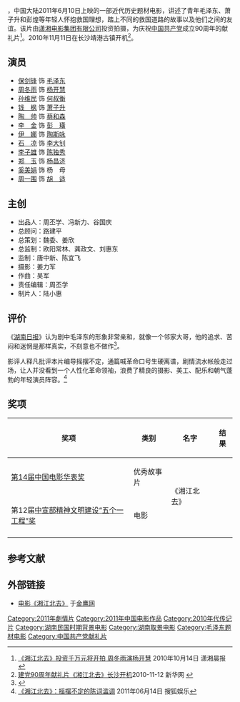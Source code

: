 {{Infobox film
| name                          = 湘江北去
| original_name <!-- 英文名 --> =The Road Of Exploring
| image                         = The Road Of Exploring.jpg
| caption                       = 剧情、历史、战争
| director<!-- 导演 -->         = [[陈力_(导演)|陈力]]
| producer <!-- 制片 -->        = 唐中新、陈宜飞
| writer  <!-- 编剧 -->         = 王青伟
| screenplay<!-- 剧本 -->       = 
| based on <!-- 原著著作 -->    = 
| starring <!-- 主演 -->        = [[保剑锋|保剑锋]]<br>[[周冬雨|周冬雨]]
| cinematography <!-- 摄影 -->  = 姜力军
| Gaffer <!-- 燈光 -->          = 
| editing <!-- 剪辑 -->         = 
| music <!-- 音乐 -->           = 
| art director <!-- 美術 -->    = 周景伦
| costume consultant <!-- 造型設計 -->    = 
| studio  <!-- 制片商 -->       = 潇湘电影集团有限公司<br />湖南新晟文化产业投资有限公司<br />华夏电影发行有限责任公司
| distributor <!-- 发行商 -->   = [[华夏电影发行有限责任公司|华夏电影发行有限责任公司]]<br />潇湘电影集团有限公司
| released  <!-- 上映日期 -->   = {{CHNML}}2011年6月10日
| sarft_id <!-- 公映许可证号--> = {{电审|数|2011|48}}
| runtime  <!-- 片长时间 -->    =  107分钟
| country  <!-- 产地 -->        = {{CHNML}}
| language                      = [[普通话|-{zh-tw:國語 ;zh-cn:普通話}-]]
| budget  <!-- 预算花费 -->     = 1000万人民币
| gross  <!-- 票房 -->          =
| preceded_by <!-- 上一集 -->   = 
| imdb_id                       =
| cn_name = 
| tw_name = 
| hk_name = 
}}
{{engname|《湘江北去》|The Road Of Exploring}}，中国大陆2011年6月10日上映的一部近代历史题材电影，讲述了青年毛泽东、萧子升和彭煌等年轻人怀抱救国理想，踏上不同的救国道路的故事以及他们之间的友谊。该片由[[潇湘电影集团有限公司|潇湘电影集团有限公司]]投资拍摄，为庆祝[[中国共产党|中国共产党]]成立90周年的献礼片<ref>[http://ent.people.com.cn/GB/12946534.html 《湘江北去》投资千万元将开拍 周冬雨演杨开慧] {{Wayback|url=http://ent.people.com.cn/GB/12946534.html |date=20101210074626 }}2010年10月14日 潇湘晨报</ref>。2010年11月11日在长沙靖港古镇开机<ref>[http://www.xinhuanet.com/chinanews/2010-11/12/content_21378975.htm 建党90周年献礼片《湘江北去》长沙开机]2010-11-12 新华网 {{Wayback|url=http://www.xinhuanet.com/chinanews/2010-11/12/content_21378975.htm |date=20160304113542 }}</ref>。

== 演员 ==
* [[保剑锋|保剑锋]] 饰 [[毛泽东|毛泽东]]
* [[周冬雨|周冬雨]] 饰 [[杨开慧|杨开慧]]
* [[孙维民|孙维民]] 饰 [[何叔衡|何叔衡]]
* [[钱枫|钱　枫]] 饰 [[萧子升|萧子升]]
* [[陶帅|陶　帅]] 饰 [[蔡和森|蔡和森]]
* [[李金|李　金]] 饰 [[彭璜|彭　璜]]
* [[伊娜|伊　娜]] 饰 [[陶斯咏|陶斯咏]]
* [[石凉|石　凉]] 饰 [[李大钊|李大钊]]
* [[李子雄|李子雄]] 饰 [[陈独秀|陈独秀]]
* [[郑玉|郑　玉]] 饰 [[杨昌济|杨昌济]]
* [[奚美娟|奚美娟]] 饰 杨　母
* [[周一围|周一围]] 饰 [[胡适|胡　适]]

== 主创 ==
* 出品人：周丕学、冯新力、谷国庆
* 总顾问：路建平
* 总策划：魏委、姜欣
* 总监制：欧阳常林、龚政文、刘惠东
* 监制：唐中新、陈宜飞
* 摄影：姜力军
* 作曲：吴军
* 责任编辑：周丕学
* 制片人：陆小惠

== 评价 ==
《[[湖南日报|湖南日报]]》认为剧中毛泽东的形象非常亲和，就像一个邻家大哥，他的追求、苦闷和迷惘是那样真实，不刻意也不做作<ref>{{cite news|url=http://hnrb.voc.com.cn/article/201209/201209262351586101.html|title=《湘江北去》华丽丽 "邻家大哥"摘五个一奖杯|date=2012-09-26|publisher=湖南日报|accessdate=2016-04-01|archive-date=2016-04-13|archive-url=https://web.archive.org/web/20160413104032/http://hnrb.voc.com.cn/article/201209/201209262351586101.html|dead-url=no}}</ref>。

影评人释凡批评本片编导摇摆不定，通篇喊革命口号生硬离谱，剧情流水帐般走过场，让人并没看到一个人性化革命领袖，浪费了精良的摄影、美工、配乐和朝气蓬勃的年轻演员阵容。<ref>[http://yule.sohu.com/20110614/n310059402.shtml 《湘江北去》：摇摆不定的陈词滥调] {{Wayback|url=http://yule.sohu.com/20110614/n310059402.shtml |date=20110722232853 }}2011年06月14日 搜狐娱乐</ref>

== 奖项 ==
{| class="wikitable" style="font-size: 100%;"
|-
! 奖项!! 类别!! 名字!! 结果
|-
|[[第14届中国电影华表奖|第14届中国电影华表奖]] || 优秀故事片 || rowspan="2"|《湘江北去》|| {{nom}}
|-
|第12届[[中共中央宣传部|中宣部]][[五个一工程|精神文明建设“五个一工程”奖]] || 电影 || {{won}}
|-
|}

== 参考文献 ==
{{reflist}}

== 外部链接 ==
* [http://ent.hunantv.com/v/movie/xjbq/index.html 电影《湘江北去》] {{Wayback|url=http://ent.hunantv.com/v/movie/xjbq/index.html |date=20130115174330 }}于[[金鹰网|金鹰网]]

[[Category:2011年劇情片|Category:2011年劇情片]]
[[Category:2011年中国电影作品|Category:2011年中国电影作品]]
[[Category:2010年代传记片|Category:2010年代传记片]]
[[Category:湖南民国时期背景电影|Category:湖南民国时期背景电影]]
[[Category:湖南取景电影|Category:湖南取景电影]]
[[Category:毛泽东题材电影|Category:毛泽东题材电影]]
[[Category:中国共产党献礼片|Category:中国共产党献礼片]]
